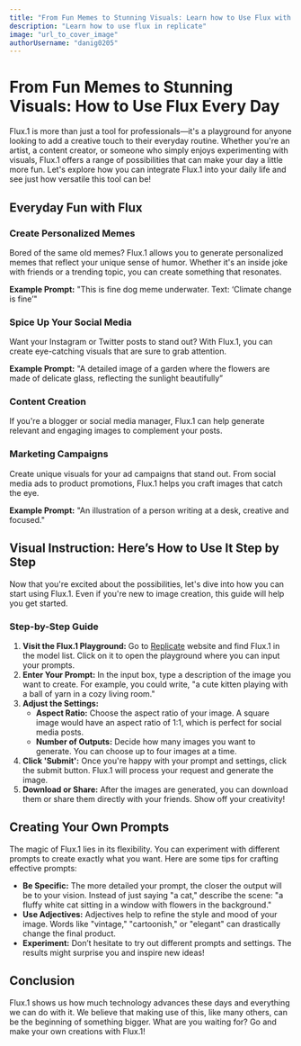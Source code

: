 ```yaml
---
title: "From Fun Memes to Stunning Visuals: Learn how to Use Flux with replicate Every Day"
description: "Learn how to use flux in replicate"
image: "url_to_cover_image"
authorUsername: "danig0205"
---
```


# From Fun Memes to Stunning Visuals: How to Use Flux Every Day

Flux.1 is more than just a tool for professionals—it's a playground for anyone looking to add a creative touch to their everyday routine. Whether you're an artist, a content creator, or someone who simply enjoys experimenting with visuals, Flux.1 offers a range of possibilities that can make your day a little more fun. Let's explore how you can integrate Flux.1 into your daily life and see just how versatile this tool can be!

## Everyday Fun with Flux

### Create Personalized Memes
Bored of the same old memes? Flux.1 allows you to generate personalized memes that reflect your unique sense of humor. Whether it's an inside joke with friends or a trending topic, you can create something that resonates.

**Example Prompt:** "This is fine dog meme underwater. Text: ‘Climate change is fine’"

### Spice Up Your Social Media
Want your Instagram or Twitter posts to stand out? With Flux.1, you can create eye-catching visuals that are sure to grab attention.

**Example Prompt:** "A detailed image of a garden where the flowers are made of delicate glass, reflecting the sunlight beautifully”

### Content Creation
If you're a blogger or social media manager, Flux.1 can help generate relevant and engaging images to complement your posts.

### Marketing Campaigns
Create unique visuals for your ad campaigns that stand out. From social media ads to product promotions, Flux.1 helps you craft images that catch the eye.

**Example Prompt:** "An illustration of a person writing at a desk, creative and focused."

## Visual Instruction: Here’s How to Use It Step by Step

Now that you're excited about the possibilities, let's dive into how you can start using Flux.1. Even if you're new to image creation, this guide will help you get started.

### Step-by-Step Guide

1. **Visit the Flux.1 Playground:** Go to [Replicate](https://replicate.com/) website and find Flux.1 in the model list. Click on it to open the playground where you can input your prompts.
2. **Enter Your Prompt:** In the input box, type a description of the image you want to create. For example, you could write, "a cute kitten playing with a ball of yarn in a cozy living room."
3. **Adjust the Settings:**
   - **Aspect Ratio:** Choose the aspect ratio of your image. A square image would have an aspect ratio of 1:1, which is perfect for social media posts.
   - **Number of Outputs:** Decide how many images you want to generate. You can choose up to four images at a time.
4. **Click 'Submit':** Once you're happy with your prompt and settings, click the submit button. Flux.1 will process your request and generate the image.
5. **Download or Share:** After the images are generated, you can download them or share them directly with your friends. Show off your creativity!

## Creating Your Own Prompts

The magic of Flux.1 lies in its flexibility. You can experiment with different prompts to create exactly what you want. Here are some tips for crafting effective prompts:

- **Be Specific:** The more detailed your prompt, the closer the output will be to your vision. Instead of just saying "a cat," describe the scene: "a fluffy white cat sitting in a window with flowers in the background."
- **Use Adjectives:** Adjectives help to refine the style and mood of your image. Words like "vintage," "cartoonish," or "elegant" can drastically change the final product.
- **Experiment:** Don’t hesitate to try out different prompts and settings. The results might surprise you and inspire new ideas!

## Conclusion

Flux.1 shows us how much technology advances these days and everything we can do with it. We believe that making use of this, like many others, can be the beginning of something bigger. What are you waiting for? Go and make your own creations with Flux.1!

